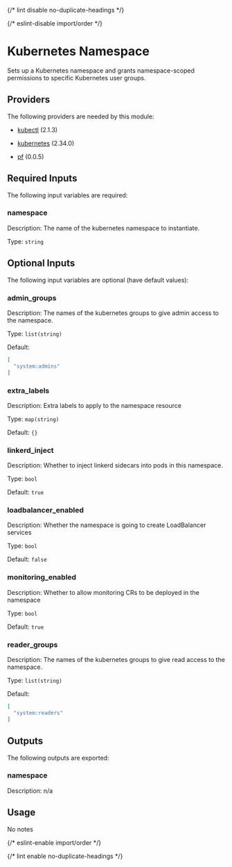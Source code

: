 
{/* lint disable no-duplicate-headings */}

{/* eslint-disable import/order */}
<ModuleHeader name="kube_namespace" sourceHref="https://github.com/Panfactum/stack/tree/__PANFACTUM_VERSION_MAIN__/packages/infrastructure/kube_namespace" status="stable" type="submodule"/>

# Kubernetes Namespace

Sets up a Kubernetes namespace and grants namespace-scoped permissions to specific Kubernetes user groups.

## Providers

The following providers are needed by this module:

- [kubectl](https://registry.terraform.io/providers/alekc/kubectl/2.1.3/docs) (2.1.3)

- [kubernetes](https://registry.terraform.io/providers/hashicorp/kubernetes/2.34.0/docs) (2.34.0)

- [pf](https://registry.terraform.io/providers/panfactum/pf/0.0.5/docs) (0.0.5)

## Required Inputs

The following input variables are required:

### namespace

Description: The name of the kubernetes namespace to instantiate.

Type: `string`

## Optional Inputs

The following input variables are optional (have default values):

### admin\_groups

Description: The names of the kubernetes groups to give admin access to the namespace.

Type: `list(string)`

Default:

```json
[
  "system:admins"
]
```

### extra\_labels

Description: Extra labels to apply to the namespace resource

Type: `map(string)`

Default: `{}`

### linkerd\_inject

Description: Whether to inject linkerd sidecars into pods in this namespace.

Type: `bool`

Default: `true`

### loadbalancer\_enabled

Description: Whether the namespace is going to create LoadBalancer services

Type: `bool`

Default: `false`

### monitoring\_enabled

Description: Whether to allow monitoring CRs to be deployed in the namespace

Type: `bool`

Default: `true`

### reader\_groups

Description: The names of the kubernetes groups to give read access to the namespace.

Type: `list(string)`

Default:

```json
[
  "system:readers"
]
```

## Outputs

The following outputs are exported:

### namespace

Description: n/a

## Usage

No notes

{/* eslint-enable import/order */}

{/* lint enable no-duplicate-headings */}

